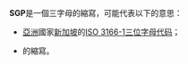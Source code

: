 '''SGP'''是一個三字母的縮寫，可能代表以下的意思：
* [[亞洲|亞洲]]國家[[新加坡|新加坡]]的[[ISO_3166-1三位字母代码|ISO 3166-1三位字母代码]]；
* {{link-en|學生輔導人員|Student Guidance Personnel|學生輔導人員}}的縮寫。

{{disambig|cat=三字拉丁字母縮寫消歧義}}